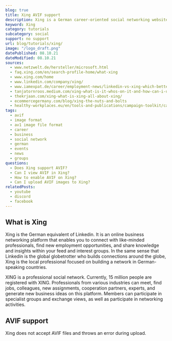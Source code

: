 ```yaml
---
blog: true
title: Xing AVIF support
description: Xing is a German career-oriented social networking website. Find out how to use AVIF images in your chat today.
keyword: Xing
category: tutorials
subcategory: social
support: no support
url: blog/tutorials/xing/
image: "/logo_draft.png"
datePublished: 08.10.21
dateModified: 08.10.21
sources:
  - www.netzwelt.de/hersteller/microsoft.html
  - faq.xing.com/en/search-profile-home/what-xing
  - www.xing.com/home
  - www.linkedin.com/company/xing/
  - www.iamexpat.de/career/employment-news/linkedin-vs-xing-which-better-finding-job-germany
  - tanjatornroos.medium.com/xing-what-is-it-whos-on-it-and-how-can-i-use-it-for-my-b2b-marketing-fbb2d88fc8ef
  - thekrjaan.com/xing-what-is-xing-all-about-xing/
  - ecommercegermany.com/blog/xing-the-nuts-and-bolts
  - healthy-workplaces.eu/en/tools-and-publications/campaign-toolkit/campaign-examples-and-tools/social-media/xing
tags:
  - avif
  - image format
  - av1 image file format
  - career
  - business
  - social network
  - german
  - events
  - news
  - groups
questions:
  - Does Xing support AVIF?
  - Can I view AVIF in Xing?
  - How to enable AVIF on Xing?
  - Can I upload AVIF images to Xing?
relatedPosts:
  - youtube
  - discord
  - facebook
---
```


## What is Xing

Xing is the German equivalent of Linkedin. It is an online business networking platform that enables you to connect with like-minded professionals, find new employment opportunities, and share knowledge and insights within your feed and interest groups. In the same sense that Linkedin is the global globetrotter who builds connections around the globe, Xing is the local professional focused on building a network in German-speaking countries.

XING is a professional social network. Currently, 15 million people are registered with XING. Professionals from various industries can meet, find jobs, colleagues, new assignments, cooperation partners, experts, and generate new business ideas on this platform. Members can participate in specialist groups and exchange views, as well as participate in networking activities.

## AVIF support

Xing does not accept AVIF files and throws an error during upload.

<Image url="xing" alt="" />
<Image url="xing-error" alt="" />
